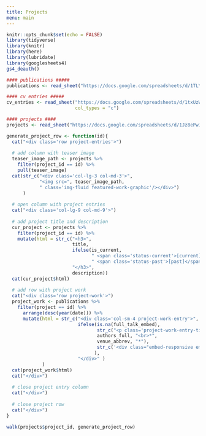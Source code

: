 ```yaml
---
title: Projects
menu: main
---
```


```r
knitr::opts_chunk$set(echo = FALSE)
library(tidyverse)
library(knitr)
library(here)
library(lubridate)
library(googlesheets4)
gs4_deauth()

#### publications #####
publications <- read_sheet("https://docs.google.com/spreadsheets/d/1TLYapjdnCfsDCqHMwFI5P3YcnqYMZ1vp2p_hfmdaufQ/edit?usp=sharing")

#### cv entries #####
cv_entries <- read_sheet("https://docs.google.com/spreadsheets/d/1txUzW9HbViQl8U12L7RfU5S_lodYymyppWI6Kym4rRo/edit?usp=sharing",
                         col_types = "c")

#### projects ####
projects <- read_sheet("https://docs.google.com/spreadsheets/d/1Jz8ePwJBcSLWKQvvAd1SVuRGdSlvaVpZ3y9_WftmY3U/edit?usp=sharing")

```


```r
generate_project_row <- function(id){
  cat("<div class='row project-entries'>")
  
  # add column with teaser image
  teaser_image_path <- projects %>% 
    filter(project_id == id) %>% 
    pull(teaser_image)
  cat(str_c("<div class='col-lg-3 col-md-3'>", 
            "<img src=", teaser_image_path,
            " class='img-fluid featured-work-graphic'/></div>")
      )
   
  # open column with project entries
  cat("<div class='col-lg-9 col-md-9'>") 
  
  # add project title and description
  cur_project <- projects %>% 
    filter(project_id == id) %>% 
    mutate(html = str_c("<h3>", 
                        title, 
                        ifelse(is_current, 
                               " <span class='status-current'>[current]</span>",
                               " <span class='status-past'>[past]</span>"),
                        "</h3>", 
                        description))
  cat(cur_project$html)
  
  # add row with project work
  cat("<div class='row project-work'>")
  project_work <- publications %>% 
    filter(project == id) %>% 
      arrange(desc(year(date))) %>% 
      mutate(html = str_c("<div class='col-sm-4 project-work-entry'>",
                          ifelse(is.na(full_talk_embed),
                                 str_c("<p class='project-work-entry-title'>[**", title, "**](", pdf, ")<br>",
                                 authors_full, "<br>*", 
                                 venue_abbrev, "*"),
                                 str_c('<div class="embed-responsive embed-responsive-16by9"><iframe class="embed-responsive-item featured-work-graphic" src="', full_talk_embed, '" allowfullscreen></iframe></div>')
                                ),
                          "</div>" )
             )
  cat(project_work$html)
  cat("</div>")
  
  # close project entry column
  cat("</div>") 
  
  # close project row
  cat("</div>")
}

walk(projects$project_id, generate_project_row)

```

